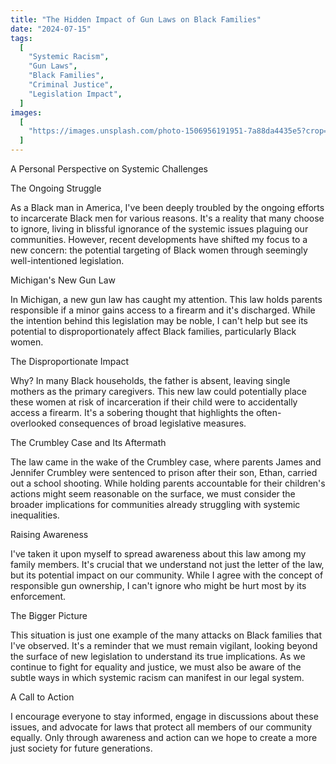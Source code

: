 ```yaml
---
title: "The Hidden Impact of Gun Laws on Black Families"
date: "2024-07-15"
tags:
  [
    "Systemic Racism",
    "Gun Laws",
    "Black Families",
    "Criminal Justice",
    "Legislation Impact",
  ]
images:
  [
    "https://images.unsplash.com/photo-1506956191951-7a88da4435e5?crop=entropy&cs=tinysrgb&fit=max&fm=jpg&ixid=M3wxMTc3M3wwfDF8c2VhcmNofDE4fHxibGFjayUyMHdvbWFufGVufDB8fHx8fDE3MjEwNzY3MXww&ixlib=rb-4.0.3&q=80&w=2000",
  ]
---
```

A Personal Perspective on Systemic Challenges

The Ongoing Struggle

As a Black man in America, I've been deeply troubled by the ongoing efforts to incarcerate Black men for various reasons. It's a reality that many choose to ignore, living in blissful ignorance of the systemic issues plaguing our communities. However, recent developments have shifted my focus to a new concern: the potential targeting of Black women through seemingly well-intentioned legislation.

Michigan's New Gun Law

In Michigan, a new gun law has caught my attention. This law holds parents responsible if a minor gains access to a firearm and it's discharged. While the intention behind this legislation may be noble, I can't help but see its potential to disproportionately affect Black families, particularly Black women.

The Disproportionate Impact

Why? In many Black households, the father is absent, leaving single mothers as the primary caregivers. This new law could potentially place these women at risk of incarceration if their child were to accidentally access a firearm. It's a sobering thought that highlights the often-overlooked consequences of broad legislative measures.

The Crumbley Case and Its Aftermath

The law came in the wake of the Crumbley case, where parents James and Jennifer Crumbley were sentenced to prison after their son, Ethan, carried out a school shooting. While holding parents accountable for their children's actions might seem reasonable on the surface, we must consider the broader implications for communities already struggling with systemic inequalities.

Raising Awareness

I've taken it upon myself to spread awareness about this law among my family members. It's crucial that we understand not just the letter of the law, but its potential impact on our community. While I agree with the concept of responsible gun ownership, I can't ignore who might be hurt most by its enforcement.

The Bigger Picture

This situation is just one example of the many attacks on Black families that I've observed. It's a reminder that we must remain vigilant, looking beyond the surface of new legislation to understand its true implications. As we continue to fight for equality and justice, we must also be aware of the subtle ways in which systemic racism can manifest in our legal system.

A Call to Action

I encourage everyone to stay informed, engage in discussions about these issues, and advocate for laws that protect all members of our community equally. Only through awareness and action can we hope to create a more just society for future generations.